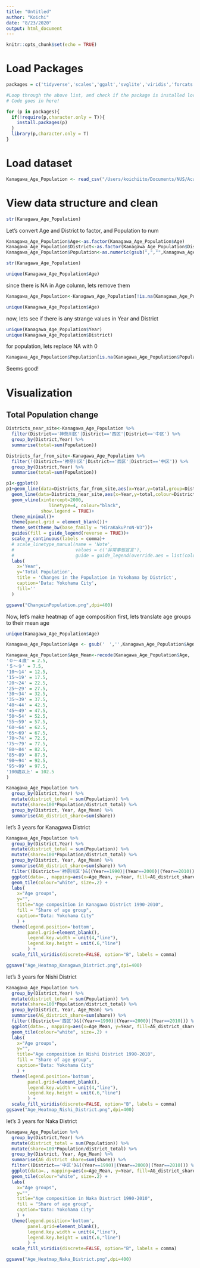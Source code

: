 ```yaml
---
title: "Untitled"
author: "Koichi"
date: "8/23/2020"
output: html_document
---
```


```r
knitr::opts_chunk$set(echo = TRUE)
```

# Load Packages
```r
packages = c('tidyverse','scales','ggalt','svglite','viridis','forcats')

#Loop through the above list, and check if the package is installed locally.
# Code goes in here!

for (p in packages){
  if(!require(p,character.only = T)){
    install.packages(p)
  }
  library(p,character.only = T)
}
```

# Load dataset
```r
Kanagawa_Age_Population <- read_csv("/Users/koichiito/Documents/NUS/Academic Matter/2020 Fall/DEP5103 Urban and Regional Planning/Studio/Data/Kanagawa_Age_Population.csv")
```

# View data structure and clean
```r
str(Kanagawa_Age_Population)
```

Let's convert Age and District to factor, and Population to num
```r
Kanagawa_Age_Population$Age<-as.factor(Kanagawa_Age_Population$Age)
Kanagawa_Age_Population$District<-as.factor(Kanagawa_Age_Population$District)
Kanagawa_Age_Population$Population<-as.numeric(gsub(",","",Kanagawa_Age_Population$Population))
```
```r
str(Kanagawa_Age_Population)
```
```r
unique(Kanagawa_Age_Population$Age)
```
since there is NA in Age column, lets remove them
```r
Kanagawa_Age_Population<-Kanagawa_Age_Population[!is.na(Kanagawa_Age_Population$Age),]
```

```r
unique(Kanagawa_Age_Population$Age)
```
now, lets see if there is any strange values in Year and District
```r
unique(Kanagawa_Age_Population$Year)
unique(Kanagawa_Age_Population$District)
```
for population, lets replace NA with 0
```r
Kanagawa_Age_Population$Population[is.na(Kanagawa_Age_Population$Population)] <- 0
```
Seems good!

# Visualization
## Total Population change
```r
Districts_near_site<-Kanagawa_Age_Population %>% 
  filter(District=='神奈川区'|District=='西区'|District=='中区') %>% 
  group_by(District,Year) %>% 
  summarise(total=sum(Population))

Districts_far_from_site<-Kanagawa_Age_Population %>% 
  filter(!(District=='神奈川区'|District=='西区'|District=='中区')) %>% 
  group_by(District,Year) %>% 
  summarise(total=sum(Population))
```

```r
p1<-ggplot()
p1+geom_line(data=Districts_far_from_site,aes(x=Year,y=total,group=District),colour="grey", alpha=0.3)+
  geom_line(data=Districts_near_site,aes(x=Year,y=total,colour=District))+
  geom_vline(xintercept=2000,
                linetype=4, colour="black",
             show.legend = TRUE)+
  theme_minimal()+
  theme(panel.grid = element_blank())+
  theme_set(theme_bw(base_family = "HiraKakuProN-W3"))+
  guides(fill = guide_legend(reverse = TRUE))+
  scale_y_continuous(labels = comma)+
  # scale_linetype_manual(name = 'Note',
  #                       values = c('非常事態宣言'),
  #                       guide = guide_legend(override.aes = list(colour = c('black'))))+
  labs(
    x='Year',
    y='Total Population',
    title = 'Changes in the Population in Yokohama by District',
    caption='Data: Yokohama City',
    fill=''
  )

ggsave("ChangeinPopulation.png",dpi=400)
```
Now, let's make heatmap of age composition
first, lets translate age groups to their mean age
```r
unique(Kanagawa_Age_Population$Age)
```

```r
Kanagawa_Age_Population$Age <- gsub('　','',Kanagawa_Age_Population$Age)

Kanagawa_Age_Population$Age_Mean<-recode(Kanagawa_Age_Population$Age,
'０～４歳' = 2.5,
'５～９' = 7.5,
'10～14' = 12.5,
'15～19' = 17.5,
'20～24' = 22.5,
'25～29' = 27.5,
'30～34' = 32.5,
'35～39' = 37.5,
'40～44' = 42.5,
'45～49' = 47.5,
'50～54' = 52.5,
'55～59' = 57.5,
'60～64' = 62.5,
'65～69' = 67.5,
'70～74' = 72.5,
'75～79' = 77.5,
'80～84' = 82.5,
'85～89' = 87.5,
'90～94' = 92.5,
'95～99' = 97.5,
'100歳以上' = 102.5
)
```

```r
Kanagawa_Age_Population %>%
  group_by(District,Year) %>%
  mutate(district_total = sum(Population)) %>% 
  mutate(share=100*Population/district_total) %>%
  group_by(District, Year, Age_Mean) %>%
  summarise(AG_district_share=sum(share))
```



let's 3 years for Kanagawa District
```r
Kanagawa_Age_Population %>%
  group_by(District,Year) %>%
  mutate(district_total = sum(Population)) %>% 
  mutate(share=100*Population/district_total) %>%
  group_by(District, Year, Age_Mean) %>%
  summarise(AG_district_share=sum(share)) %>% 
  filter((District=='神奈川区')&((Year==1990)|(Year==2000)|(Year==2010))) %>% 
  ggplot(data=., mapping=aes(x=Age_Mean, y=Year, fill=AG_district_share))+
  geom_tile(colour="white", size=.2) +
  labs(
    x="Age groups",
    y="",
    title="Age composition in Kanagawa District 1990-2010",
    fill = "Share of age group",
    caption="Data: Yokohama City"
    ) +
  theme(legend.position='bottom',
        panel.grid=element_blank(),
        legend.key.width = unit(4,"line"),
        legend.key.height = unit(.6,"line")
        ) +
  scale_fill_viridis(discrete=FALSE, option="B", labels = comma)

ggsave("Age_Heatmap_Kanagawa_District.png",dpi=400)
```

let's 3 years for Nishi District
```r
Kanagawa_Age_Population %>%
  group_by(District,Year) %>%
  mutate(district_total = sum(Population)) %>% 
  mutate(share=100*Population/district_total) %>%
  group_by(District, Year, Age_Mean) %>%
  summarise(AG_district_share=sum(share)) %>% 
  filter((District=='西区')&((Year==1990)|(Year==2000)|(Year==2010))) %>% 
  ggplot(data=., mapping=aes(x=Age_Mean, y=Year, fill=AG_district_share))+
  geom_tile(colour="white", size=.2) +
  labs(
    x="Age groups",
    y="",
    title="Age composition in Nishi District 1990-2010",
    fill = "Share of age group",
    caption="Data: Yokohama City"
    ) +
  theme(legend.position='bottom',
        panel.grid=element_blank(),
        legend.key.width = unit(4,"line"),
        legend.key.height = unit(.6,"line")
        ) +
  scale_fill_viridis(discrete=FALSE, option="B", labels = comma)
ggsave("Age_Heatmap_Nishi_District.png",dpi=400)
```

let's 3 years for Naka District
```r
Kanagawa_Age_Population %>%
  group_by(District,Year) %>%
  mutate(district_total = sum(Population)) %>% 
  mutate(share=100*Population/district_total) %>%
  group_by(District, Year, Age_Mean) %>%
  summarise(AG_district_share=sum(share)) %>% 
  filter((District=='中区')&((Year==1990)|(Year==2000)|(Year==2010))) %>% 
  ggplot(data=., mapping=aes(x=Age_Mean, y=Year, fill=AG_district_share))+
  geom_tile(colour="white", size=.2) +
  labs(
    x="Age groups",
    y="",
    title="Age composition in Naka District 1990-2010",
    fill = "Share of age group",
    caption="Data: Yokohama City"
    ) +
  theme(legend.position='bottom',
        panel.grid=element_blank(),
        legend.key.width = unit(4,"line"),
        legend.key.height = unit(.6,"line")
        ) +
  scale_fill_viridis(discrete=FALSE, option="B", labels = comma)

ggsave("Age_Heatmap_Naka_District.png",dpi=400)
```














